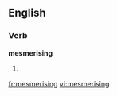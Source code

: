 
==English==

===Verb===
'''mesmerising'''

# {{present participle of|[[mesmerise]]}}

[[fr:mesmerising]]
[[vi:mesmerising]]